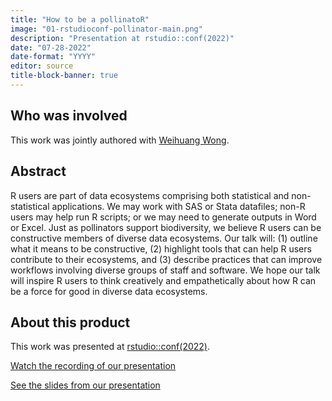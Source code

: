```yaml
---
title: "How to be a pollinatoR"
image: "01-rstudioconf-pollinator-main.png"
description: "Presentation at rstudio::conf(2022)"
date: "07-28-2022"
date-format: "YYYY"
editor: source
title-block-banner: true
---
```


## Who was involved

This work was jointly authored with [Weihuang Wong](https://norc.org/about/experts/weihuang-wong.html){target='_blank'}. 

## Abstract

R users are part of data ecosystems comprising both statistical and non-statistical applications. We may work with SAS or Stata datafiles; non-R users may help run R scripts; or we may need to generate outputs in Word or Excel. Just as pollinators support biodiversity, we believe R users can be constructive members of diverse data ecosystems. Our talk will: (1) outline what it means to be constructive, (2) highlight tools that can help R users contribute to their ecosystems, and (3) describe practices that can improve workflows involving diverse groups of staff and software. We hope our talk will inspire R users to think creatively and empathetically about how R can be a force for good in diverse data ecosystems.

## About this product

This work was presented at [rstudio::conf(2022)](https://posit.co/blog/talks-and-workshops-from-rstudio-conf-2022/){target='_blank'}. 

[Watch the recording of our presentation](https://www.rstudio.com/conference/2022/talks/how-to-be-pollinator/){target="_blank"}

[See the slides from our presentation](https://rsconnect.norc.org/rstudioconf-pollinator/presentation.html#1){target="_blank"}



